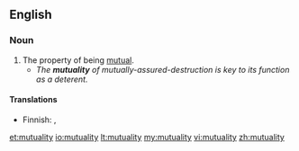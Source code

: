 ==English==

===Noun===
{{en-noun|-}}

# The property of being [[mutual]].
#* ''The '''mutuality''' of mutually-assured-destruction is key to its function as a deterent.''

====Translations====
{{trans-top|the property of being mutual}}
* Finnish: {{t|fi|molemminpuolisuus}}, {{t|fi|vastavuoroisuus}}
{{trans-mid}}
{{trans-bottom}}

[[et:mutuality]]
[[io:mutuality]]
[[lt:mutuality]]
[[my:mutuality]]
[[vi:mutuality]]
[[zh:mutuality]]